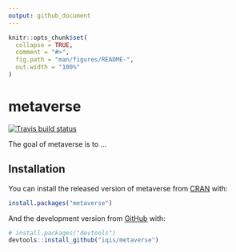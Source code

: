 ```yaml
---
output: github_document
---
```


<!-- README.md is generated from README.Rmd. Please edit that file -->

```r
knitr::opts_chunk$set(
  collapse = TRUE,
  comment = "#>",
  fig.path = "man/figures/README-",
  out.width = "100%"
)
```

# metaverse

<!-- badges: start -->
[![Travis build status](https://travis-ci.org/iqis/metaverse.svg?branch=master)](https://travis-ci.org/iqis/metaverse)
<!-- badges: end -->

The goal of metaverse is to ...

## Installation

You can install the released version of metaverse from [CRAN](https://CRAN.R-project.org) with:

``` r
install.packages("metaverse")
```

And the development version from [GitHub](https://github.com/) with:

``` r
# install.packages("devtools")
devtools::install_github("iqis/metaverse")
```
